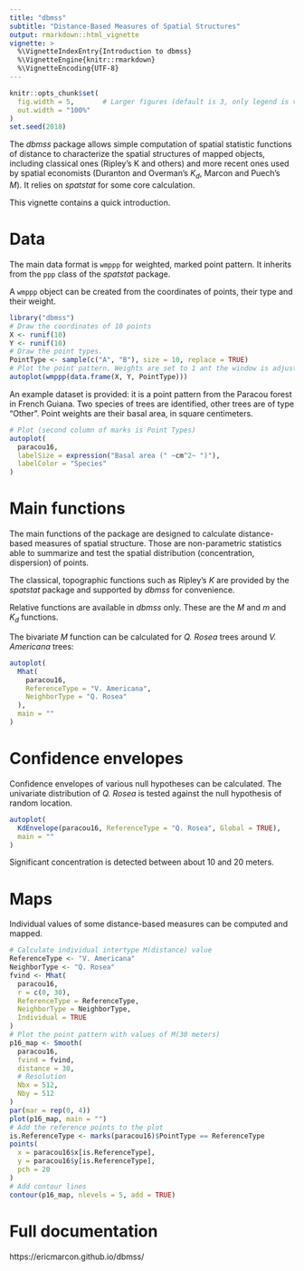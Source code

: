 ---
title: "dbmss"
subtitle: "Distance-Based Measures of Spatial Structures"
output: rmarkdown::html_vignette
vignette: >
  %\VignetteIndexEntry{Introduction to dbmss}
  %\VignetteEngine{knitr::rmarkdown}
  %\VignetteEncoding{UTF-8}
---

```{r global_options, include=FALSE}
knitr::opts_chunk$set(
  fig.width = 5,       # Larger figures (default is 3, only legend is visible)
  out.width = "100%"
)
set.seed(2018)
```

The _dbmss_ package allows simple computation of spatial statistic functions of distance to characterize the spatial structures of mapped objects, including classical ones (Ripley's K and others) and more recent ones used by spatial economists (Duranton and Overman's $K_d$, Marcon and Puech's $M$). 
It relies on _spatstat_ for some core calculation.

This vignette contains a quick introduction.

# Data

The main data format is `wmppp` for weighted, marked point pattern.
It inherits from the `ppp` class of the _spatstat_ package.

A `wmppp` object can be created from the coordinates of points, their type and their weight.

```{r wmppp, warning=FALSE, message=FALSE}
library("dbmss")
# Draw the coordinates of 10 points
X <- runif(10)
Y <- runif(10)
# Draw the point types.
PointType <- sample(c("A", "B"), size = 10, replace = TRUE)
# Plot the point pattern. Weights are set to 1 ant the window is adjusted
autoplot(wmppp(data.frame(X, Y, PointType)))
```

An example dataset is provided: it is a point pattern from the Paracou forest in French Guiana.
Two species of trees are identified, other trees are of type "Other".
Point weights are their basal area, in square centimeters.

```{r paracou}
# Plot (second column of marks is Point Types) 
autoplot(
  paracou16, 
  labelSize = expression("Basal area (" ~cm^2~ ")"), 
  labelColor = "Species"
)
```

# Main functions

The main functions of the package are designed to calculate distance-based measures of spatial structure.
Those are non-parametric statistics able to summarize and test the spatial distribution (concentration, dispersion) of points.

The classical, topographic functions such as Ripley's _K_ are provided by the _spatstat_ package and supported by _dbmss_ for convenience.

Relative functions are available in _dbmss_ only.
These are the $M$ and $m$ and $K_d$ functions.

The bivariate $M$ function can be calculated for _Q. Rosea_ trees around _V. Americana_ trees:

```{r m}
autoplot(
  Mhat(
    paracou16, 
    ReferenceType = "V. Americana", 
    NeighborType = "Q. Rosea"
  ), 
  main = ""
)
```


# Confidence envelopes

Confidence envelopes of various null hypotheses can be calculated.
The univariate distribution of _Q. Rosea_ is tested against the null hypothesis of random location.

```{r}
autoplot(
  KdEnvelope(paracou16, ReferenceType = "Q. Rosea", Global = TRUE), 
  main = ""
)
```

Significant concentration is detected between about 10 and 20 meters.


# Maps

Individual values of some distance-based measures can be computed and mapped.

```{r}
# Calculate individual intertype M(distance) value
ReferenceType <- "V. Americana"
NeighborType <- "Q. Rosea"
fvind <- Mhat(
  paracou16, 
  r = c(0, 30), 
  ReferenceType = ReferenceType, 
  NeighborType = NeighborType, 
  Individual = TRUE
)
# Plot the point pattern with values of M(30 meters)
p16_map <- Smooth(
  paracou16, 
  fvind = fvind, 
  distance = 30,
  # Resolution
  Nbx = 512, 
  Nby = 512
)
par(mar = rep(0, 4))
plot(p16_map, main = "")
# Add the reference points to the plot
is.ReferenceType <- marks(paracou16)$PointType == ReferenceType
points(
  x = paracou16$x[is.ReferenceType], 
  y = paracou16$y[is.ReferenceType], 
  pch = 20
)
# Add contour lines
contour(p16_map, nlevels = 5, add = TRUE)
```


# Full documentation

https://ericmarcon.github.io/dbmss/ 
